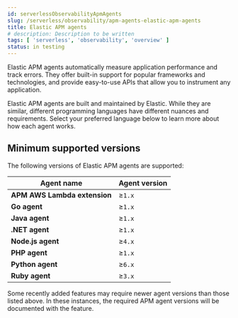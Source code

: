 ```yaml
---
id: serverlessObservabilityApmAgents
slug: /serverless/observability/apm-agents-elastic-apm-agents
title: Elastic APM agents
# description: Description to be written
tags: [ 'serverless', 'observability', 'overview' ]
status: in testing
---
```


<p><DocBadge template="technical preview" /></p>


Elastic APM agents automatically measure application performance and track errors.
They offer built-in support for popular frameworks and technologies, and provide easy-to-use APIs that allow you to instrument any application.

Elastic APM agents are built and maintained by Elastic. While they are similar, different programming languages have different nuances and requirements. Select your preferred language below to learn more about how each agent works.

<DocTabs hasBorder>
  <DocTab name="Java"><Java /></DocTab>
  <DocTab name="Node.js"><Node /></DocTab>
  <DocTab name="Python"><Python /></DocTab>
  <DocTab name="Ruby"><Ruby /></DocTab>
  <DocTab name="Go"><Go /></DocTab>
  <DocTab name=".NET"><Net /></DocTab>
  <DocTab name="PHP"><Php /></DocTab>
</DocTabs>

## Minimum supported versions

The following versions of Elastic APM agents are supported:

| Agent name | Agent version |
|---|---|
| **APM AWS Lambda extension** | ≥`1.x` |
| **Go agent** | ≥`1.x` |
| **Java agent** | ≥`1.x` |
| **.NET agent** | ≥`1.x` |
| **Node.js agent** | ≥`4.x` |
| **PHP agent** | ≥`1.x` |
| **Python agent** | ≥`6.x` |
| **Ruby agent** | ≥`3.x` |

<DocCallOut title="Note">
Some recently added features may require newer agent versions than those listed above.
In these instances, the required APM agent versions will be documented with the feature.
</DocCallOut>
